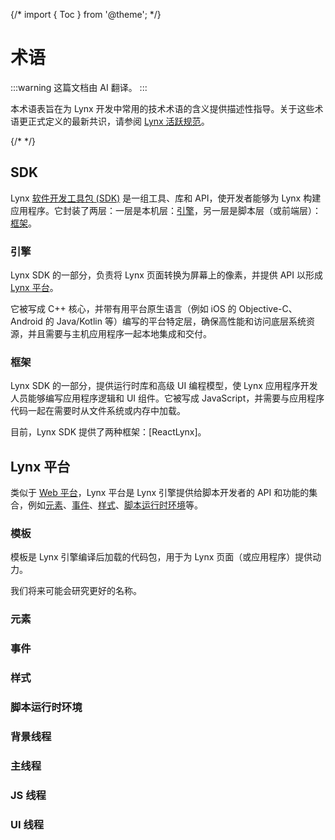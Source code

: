 {/* import { Toc } from '@theme'; */}

# 术语

:::warning
这篇文档由 AI 翻译。
:::

本术语表旨在为 Lynx 开发中常用的技术术语的含义提供描述性指导。关于这些术语更正式定义的最新共识，请参阅 [Lynx 活跃规范](guide/spec)。

{/* <Toc/> */}

## SDK

Lynx [软件开发工具包 (SDK)](https://en.wikipedia.org/wiki/Software_development_kit) 是一组工具、库和 API，使开发者能够为 Lynx 构建应用程序。它封装了两层：一层是本机层：[引擎](#engine)，另一层是脚本层（或前端层）：[框架](#framework)。

### 引擎

Lynx SDK 的一部分，负责将 Lynx 页面转换为屏幕上的像素，并提供 API 以形成 [Lynx 平台](#the-lynx-platform)。

它被写成 C++ 核心，并带有用平台原生语言（例如 iOS 的 Objective-C、Android 的 Java/Kotlin 等）编写的平台特定层，确保高性能和访问底层系统资源，并且需要与主机应用程序一起本地集成和交付。

### 框架

Lynx SDK 的一部分，提供运行时库和高级 UI 编程模型，使 Lynx 应用程序开发人员能够编写应用程序逻辑和 UI 组件。它被写成 JavaScript，并需要与应用程序代码一起在需要时从文件系统或内存中加载。

目前，Lynx SDK 提供了两种框架：[ReactLynx]。

## Lynx 平台

类似于 [Web 平台](https://en.wikipedia.org/wiki/Web_platform)，Lynx 平台是 Lynx 引擎提供给脚本开发者的 API 和功能的集合，例如[元素](#element)、[事件](#event)、[样式](#style)、[脚本运行时环境](#scripting-runtime-environment)等。

### 模板

模板是 Lynx 引擎编译后加载的代码包，用于为 Lynx 页面（或应用程序）提供动力。

我们将来可能会研究更好的名称。

### 元素

### 事件

### 样式

### 脚本运行时环境

### 背景线程

### 主线程

### JS 线程

### UI 线程
